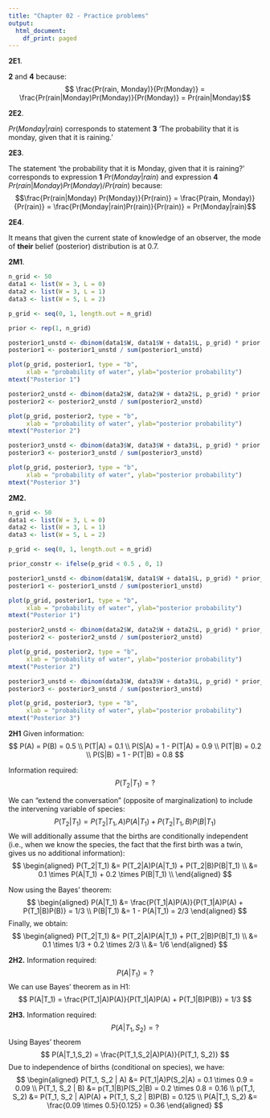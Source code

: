 ```yaml
---
title: "Chapter 02 - Practice problems"
output:
  html_document:
    df_print: paged
---
```


**2E1**.

**2** and **4** because:
$$ \frac{Pr(rain, Monday)}{Pr(Monday)} =  \frac{Pr(rain|Monday)Pr(Monday)}{Pr(Monday)} = Pr(rain|Monday)$$


**2E2**.

$Pr(Monday|rain)$ corresponds to statement **3** 'The probability that it is monday, given that it is raining.'


**2E3**.

The statement 'the probability that it is Monday, given that it is raining?' corresponds to expression **1** $Pr(Monday|rain)$ and expression **4** $Pr(rain|Monday) Pr(Monday)/ Pr(rain)$ because:
$$\frac{Pr(rain|Monday) Pr(Monday)}{Pr(rain)} = \frac{P(rain, Monday)}{Pr(rain)} = \frac{Pr(Monday|rain)Pr(rain)}{Pr(rain)} = Pr(Monday|rain)$$


**2E4**.

It means that given the current state of knowledge of an observer, the mode of **their** belief (posterior) distribution is at 0.7.


**2M1**.

```r
n_grid <- 50
data1 <- list(W = 3, L = 0)
data2 <- list(W = 3, L = 1)
data3 <- list(W = 5, L = 2)

p_grid <- seq(0, 1, length.out = n_grid)

prior <- rep(1, n_grid)

posterior1_unstd <- dbinom(data1$W, data1$W + data1$L, p_grid) * prior
posterior1 <- posterior1_unstd / sum(posterior1_unstd)

plot(p_grid, posterior1, type = "b",
     xlab = "probability of water", ylab="posterior probability")
mtext("Posterior 1")

posterior2_unstd <- dbinom(data2$W, data2$W + data2$L, p_grid) * prior
posterior2 <- posterior2_unstd / sum(posterior2_unstd)

plot(p_grid, posterior2, type = "b",
     xlab = "probability of water", ylab="posterior probability")
mtext("Posterior 2")

posterior3_unstd <- dbinom(data3$W, data3$W + data3$L, p_grid) * prior
posterior3 <- posterior3_unstd / sum(posterior3_unstd)

plot(p_grid, posterior3, type = "b",
     xlab = "probability of water", ylab="posterior probability")
mtext("Posterior 3")
```


**2M2.**

```r
n_grid <- 50
data1 <- list(W = 3, L = 0)
data2 <- list(W = 3, L = 1)
data3 <- list(W = 5, L = 2)

p_grid <- seq(0, 1, length.out = n_grid)

prior_constr <- ifelse(p_grid < 0.5 , 0, 1)

posterior1_unstd <- dbinom(data1$W, data1$W + data1$L, p_grid) * prior_constr
posterior1 <- posterior1_unstd / sum(posterior1_unstd)

plot(p_grid, posterior1, type = "b",
     xlab = "probability of water", ylab="posterior probability")
mtext("Posterior 1")

posterior2_unstd <- dbinom(data2$W, data2$W + data2$L, p_grid) * prior_constr
posterior2 <- posterior2_unstd / sum(posterior2_unstd)

plot(p_grid, posterior2, type = "b",
     xlab = "probability of water", ylab="posterior probability")
mtext("Posterior 2")

posterior3_unstd <- dbinom(data3$W, data3$W + data3$L, p_grid) * prior_constr
posterior3 <- posterior3_unstd / sum(posterior3_unstd)

plot(p_grid, posterior3, type = "b",
     xlab = "probability of water", ylab="posterior probability")
mtext("Posterior 3")
```


**2H1**
Given information:
$$
P(A) = P(B) = 0.5 \\
P(T|A) = 0.1 \\
P(S|A) = 1 - P(T|A) = 0.9 \\
P(T|B) = 0.2 \\
P(S|B) = 1 - P(T|B) = 0.8
$$

Information required:
$$
P(T_2|T_1) = ?
$$

We can "extend the conversation" (opposite of marginalization) to include the intervening variable of species:
$$
P(T_2|T_1) = P(T_2|T_1,A)P(A|T_1) + P(T_2|T_1, B)P(B|T_1)
$$
We will additionally assume that the births are conditionally independent (i.e., when we know the species, the fact that the first birth was a twin, gives us no additional information):
$$
\begin{aligned}
P(T_2|T_1) &= P(T_2|A)P(A|T_1) + P(T_2|B)P(B|T_1) \\
&= 0.1 \times P(A|T_1) + 0.2 \times P(B|T_1) \\
\end{aligned}
$$

Now using the Bayes' theorem:  
$$
\begin{aligned}
P(A|T_1) &= \frac{P(T_1|A)P(A)}{P(T_1|A)P(A) + P(T_1|B)P(B)} = 1/3  \\
P(B|T_1) &= 1 - P(A|T_1) = 2/3
\end{aligned}
$$
Finally, we obtain:
$$
\begin{aligned}
P(T_2|T_1) &= P(T_2|A)P(A|T_1) + P(T_2|B)P(B|T_1) \\
&= 0.1 \times 1/3 + 0.2 \times 2/3 \\
&= 1/6
\end{aligned}
$$


**2H2.**
Information required:
$$
P(A|T_1) = ?
$$
We can use Bayes' theorem as in H1:
$$
P(A|T_1) = \frac{P(T_1|A)P(A)}{P(T_1|A)P(A) + P(T_1|B)P(B)} = 1/3
$$


**2H3.**
Information required:
$$
P(A|T_1,S_2) = ?
$$
Using Bayes' theorem
$$
P(A|T_1,S_2) = \frac{P(T_1,S_2|A)P(A)}{P(T_1, S_2)}
$$
Due to independence of births (conditional on species), we have:
$$
\begin{aligned}
P(T_1, S_2 | A) &= P(T_1|A)P(S_2|A) = 0.1 \times 0.9 = 0.09 \\
P(T_1, S_2 | B) &= p(T_1|B)P(S_2|B) = 0.2 \times 0.8 = 0.16 \\
p(T_1, S_2) &= P(T_1, S_2 | A)P(A) + P(T_1, S_2 | B)P(B) = 0.125 \\
P(A|T_1, S_2) &= \frac{0.09 \times 0.5}{0.125} = 0.36
\end{aligned}
$$